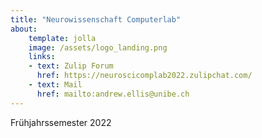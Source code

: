 ```yaml
---
title: "Neurowissenschaft Computerlab"
about:
    template: jolla
    image: /assets/logo_landing.png
    links:
    - text: Zulip Forum
      href: https://neuroscicomplab2022.zulipchat.com/
    - text: Mail
      href: mailto:andrew.ellis@unibe.ch
---
```


Frühjahrssemester 2022